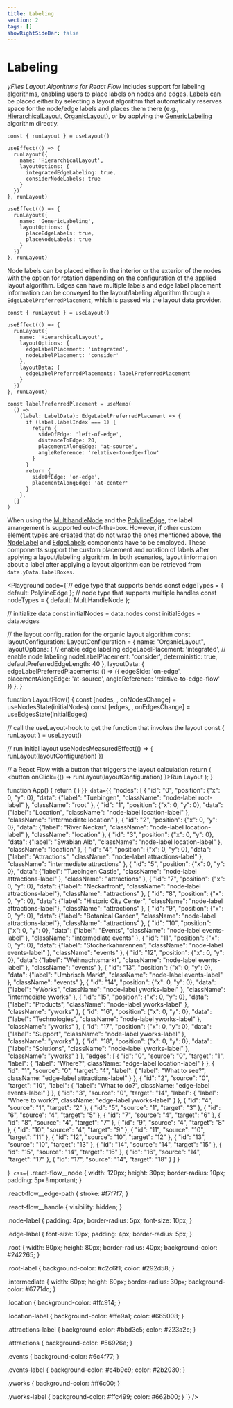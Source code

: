 ```yaml
---
title: Labeling
section: 2
tags: []
showRightSideBar: false
---
```



# Labeling

*yFiles Layout Algorithms for React Flow* includes support for labeling algorithms, enabling users to place labels
on nodes and edges. Labels can be placed either by selecting a layout algorithm that automatically reserves
space for the node/edge labels and places them there (e.g., [HierarchicalLayout](../layouts/hierarchicallayout),
[OrganicLayout](../layouts/organiclayout)), or by applying the [GenericLabeling](../layouts/genericlabeling)
algorithm directly.

```tsx
const { runLayout } = useLayout()

useEffect(() => {
  runLayout({
    name: 'HierarchicalLayout',
    layoutOptions: {
      integratedEdgeLabeling: true,
      considerNodeLabels: true
    }
  })
}, runLayout)

useEffect(() => {
  runLayout({
    name: 'GenericLabeling',
    layoutOptions: {
      placeEdgeLabels: true,
      placeNodeLabels: true
    }
  })
}, runLayout)
```

Node labels can be placed either in the interior or the exterior of the nodes with the option for rotation depending on the
configuration of the applied layout algorithm.
Edges can have multiple labels and edge label placement information can be conveyed to the layout/labeling algorithm through a
`EdgeLabelPreferredPlacement`, which is passed via the layout data provider.

```tsx
const { runLayout } = useLayout()

useEffect(() => {
  runLayout({
    name: 'HierarchicalLayout',
    layoutOptions: {
      edgeLabelPlacement: 'integrated',
      nodeLabelPlacement: 'consider'
    },
    layoutData: {
      edgeLabelPreferredPlacements: labelPreferredPlacement
    }
  })
}, runLayout)

const labelPreferredPlacement = useMemo(
  () =>
    (label: LabelData): EdgeLabelPreferredPlacement => {
      if (label.labelIndex === 1) {
        return {
          sideOfEdge: 'left-of-edge',
          distanceToEdge: 20,
          placementAlongEdge: 'at-source',
          angleReference: 'relative-to-edge-flow'
        }
      }
      return {
        sideOfEdge: 'on-edge',
        placementAlongEdge: 'at-center'
      }
    },
  []
)
```

When using the [MultihandleNode](../components/multihandlenode) and
the [PolylineEdge](../components/polylineedge), the label arrangement is supported out-of-the-box.
However, if other custom element types are created that do not wrap the ones mentioned above, the [NodeLabel](../components/nodelabel)
and [EdgeLabels](../components/edgelabels) components have to be employed. These components support
the custom placement and rotation of labels after applying a layout/labeling algorithm. In both scenarios,
layout information about a label after applying a layout algorithm can be retrieved from `data.yData.labelBoxes`.

<Playground
  code={`// edge type that supports bends
const edgeTypes = {
  default: PolylineEdge
};
// node type that supports multiple handles
const nodeTypes = {
  default: MultiHandleNode
};

// initialize data
const initialNodes = data.nodes
const initialEdges = data.edges

// the layout configuration for the organic layout algorithm
const layoutConfiguration: LayoutConfiguration = {
  name: "OrganicLayout",
  layoutOptions: {
    // enable edge labeling
    edgeLabelPlacement: 'integrated',
    // enable node labeling
    nodeLabelPlacement: 'consider',
    deterministic: true,
    defaultPreferredEdgeLength: 40
  },
  layoutData: {
    edgeLabelPreferredPlacements: () => ({
      edgeSide: 'on-edge',
      placementAlongEdge: 'at-source',
      angleReference: 'relative-to-edge-flow'
    })
  },
}

function LayoutFlow() {
  const [nodes, , onNodesChange] = useNodesState(initialNodes)
  const [edges, , onEdgesChange] = useEdgesState(initialEdges)

  // call the useLayout-hook to get the function that invokes the layout
  const { runLayout } = useLayout()

  // run initial layout
  useNodesMeasuredEffect(() => {
    runLayout(layoutConfiguration)
  })

  // a React Flow with a button that triggers the layout calculation
  return (
    <ReactFlow
      nodes={nodes}
      edges={edges}
      nodeTypes={nodeTypes}
      edgeTypes={edgeTypes}
      onNodesChange={onNodesChange}
      onEdgesChange={onEdgesChange}
    >
      <Panel position="top-left">
        <button onClick={() => runLayout(layoutConfiguration) }>Run Layout</button>
      </Panel>
    </ReactFlow>
  );
}

function App() {
  return (
    <ReactFlowProvider>
      <LayoutFlow></LayoutFlow>
    </ReactFlowProvider>
  )
}`}
  data={`{
           "nodes": [
             {
               "id": "0",
               "position": {"x": 0, "y": 0},
               "data": {"label": "Tuebingen", "className": "node-label root-label" },
               "className": "root"
             },
             {
               "id": "1",
               "position": {"x": 0, "y": 0},
               "data": {"label": "Location", "className": "node-label location-label" },
               "className": "intermediate location"
             },
             {
               "id": "2",
               "position": {"x": 0, "y": 0},
               "data": {"label": "River Neckar", "className": "node-label location-label" },
               "className": "location"
             },
             {
               "id": "3",
               "position": {"x": 0, "y": 0},
               "data": {"label": "Swabian Alb", "className": "node-label location-label" },
               "className": "location"
             },
             {
               "id": "4",
               "position": {"x": 0, "y": 0},
               "data": {"label": "Attractions", "className": "node-label attractions-label" },
               "className": "intermediate attractions"
             },
             {
               "id": "5",
               "position": {"x": 0, "y": 0},
               "data": {"label": "Tuebingen Castle", "className": "node-label attractions-label" },
               "className": "attractions"
             },
             {
               "id": "7",
               "position": {"x": 0, "y": 0},
               "data": {"label": "Neckarfront", "className": "node-label attractions-label"},
               "className": "attractions"
             },
             {
               "id": "8",
               "position": {"x": 0, "y": 0},
               "data": {"label": "Historic City Center", "className": "node-label attractions-label"},
               "className": "attractions"
             },
             {
               "id": "9",
               "position": {"x": 0, "y": 0},
               "data": {"label": "Botanical Garden", "className": "node-label attractions-label"},
               "className": "attractions"
             },
             {
               "id": "10",
               "position": {"x": 0, "y": 0},
               "data": {"label": "Events", "className": "node-label events-label" },
               "className": "intermediate events"
             },
             {
               "id": "11",
               "position": {"x": 0, "y": 0},
               "data": {"label": "Stocherkahnrennen", "className": "node-label events-label" },
               "className": "events"
             },
             {
               "id": "12",
               "position": {"x": 0, "y": 0},
               "data": {"label": "Weihnachtsmarkt", "className": "node-label events-label" },
               "className": "events"
             },
             {
               "id": "13",
               "position": {"x": 0, "y": 0},
               "data": {"label": "Umbrisch Markt", "className": "node-label events-label" },
               "className": "events"
             },
             {
               "id": "14",
               "position": {"x": 0, "y": 0},
               "data": {"label": "yWorks", "className": "node-label yworks-label"  },
               "className": "intermediate yworks"
             },
             {
               "id": "15",
               "position": {"x": 0, "y": 0},
               "data": {"label": "Products", "className": "node-label yworks-label"  },
               "className": "yworks"
             },
             {
               "id": "16",
               "position": {"x": 0, "y": 0},
               "data": {"label": "Technologies", "className": "node-label yworks-label"  },
               "className": "yworks"
             },
             {
               "id": "17",
               "position": {"x": 0, "y": 0},
               "data": {"label": "Support", "className": "node-label yworks-label"  },
               "className": "yworks"
             },
             {
               "id": "18",
               "position": {"x": 0, "y": 0},
               "data": {"label": "Solutions", "className": "node-label yworks-label"  },
               "className": "yworks"
             }
           ],
           "edges": [
             {
               "id": "0",
               "source": "0",
               "target": "1",
               "label": { "label": "Where?", className: "edge-label location-label" }
             },
             {
               "id": "1",
               "source": "0",
               "target": "4",
               "label": { "label": "What to see?", className: "edge-label attractions-label" }
             },
             {
               "id": "2",
               "source": "0",
               "target": "10",
               "label": { "label": "What to do?", className: "edge-label events-label" }
             },
             {
               "id": "3",
               "source": "0",
               "target": "14",
               "label": { "label": "Where to work?", className: "edge-label yworks-label" }
             },
             { "id": "4", "source": "1", "target": "2" },
             { "id": "5", "source": "1", "target": "3" },
             { "id": "6", "source": "4", "target": "5" },
             { "id": "7", "source": "4", "target": "6" },
             { "id": "8", "source": "4", "target": "7" },
             { "id": "9", "source": "4", "target": "8" },
             { "id": "10", "source": "4", "target": "9" },
             { "id": "11", "source": "10", "target": "11" },
             { "id": "12", "source": "10", "target": "12" },
             { "id": "13", "source": "10", "target": "13" },
             { "id": "14", "source": "14", "target": "15" },
             { "id": "15", "source": "14", "target": "16" },
             { "id": "16", "source": "14", "target": "17" },
             { "id": "17", "source": "14", "target": "18" }
           ]
         }

`}
css={`
  .react-flow__node {
    width: 120px;
    height: 30px;
    border-radius: 10px;
    padding: 5px !important;
  }

  .react-flow__edge-path {
    stroke: #f7f7f7;
  }

  .react-flow__handle {
    visibility: hidden;
  }

  .node-label {
    padding: 4px;
    border-radius: 5px;
    font-size: 10px;
  }

  .edge-label {
    font-size: 10px;
    padding: 4px;
    border-radius: 5px;
  }

  .root {
    width: 80px;
    height: 80px;
    border-radius: 40px;
    background-color: #242265;
  }

  .root-label {
    background-color: #c2c6f1;
    color: #292d58;
  }

  .intermediate {
    width: 60px;
    height: 60px;
    border-radius: 30px;
    background-color: #6771dc;
  }

  .location {
    background-color: #ffc914;
  }

  .location-label {
    background-color: #ffe9a1;
    color: #665008;
  }

  .attractions-label {
    background-color: #bbd3c5;
    color: #223a2c;
  }

  .attractions  {
    background-color: #56926e;
  }

  .events {
    background-color: #6c4f77;
  }

  .events-label {
    background-color: #c4b9c9;
    color: #2b2030;
  }

  .yworks {
    background-color: #ff6c00;
  }

  .yworks-label {
    background-color: #ffc499;
    color: #662b00;
  }
`}
/>
